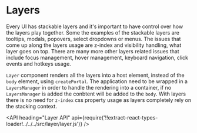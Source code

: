 <!--
Copyright (c) 2018 Uber Technologies, Inc.

This source code is licensed under the MIT license found in the
LICENSE file in the root directory of this source tree.
-->




# Layers

Every UI has stackable layers and it's important to have control over how the layers play together. Some the examples of the stackable layers are tooltips, modals, popovers, select dropdowns or menus. The issues that come up along the layers usage are z-index and visibility handling, what layer goes on top. There are many more other layers related issues that include focus management, hover management, keyboard navigation, click events and hotkeys usage.

`Layer` component renders all the layers into a host element, instead of the `body` element, using `createPortal`. The application need to be wrapped in a `LayersManager` in order to handle the rendering into a container, if no `LayersManager` is added the conbtent will be added to the `body`. With layers there is no need for `z-index` css property usage as layers completely rely on the stacking context.

<Example title="Layer basic usage" path="examples/layer/basic.js">
  <LayerBasic />
</Example>

<API
  heading="Layer API"
  api={require('!!extract-react-types-loader!../../../src/layer/layer.js')}
/>
